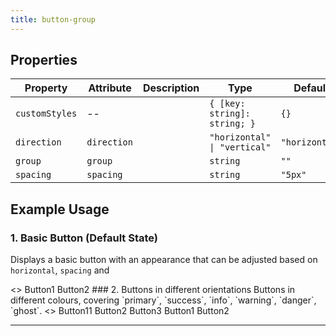 ```yaml
---
title: button-group
---
```


<!-- truncate -->

## Properties


| Property       | Attribute   | Description | Type                         | Default        |
| -------------- | ----------- | ----------- | ---------------------------- | -------------- |
| `customStyles` | --          |             | `{ [key: string]: string; }` | `{}`           |
| `direction`    | `direction` |             | `"horizontal" \| "vertical"` | `"horizontal"` |
| `group`        | `group`     |             | `string`                     | `""`           |
| `spacing`      | `spacing`   |             | `string`                     | `"5px"`        |

## Example Usage

### 1. Basic Button (Default State)
Displays a basic button with an appearance that can be adjusted based on `horizontal`, `spacing` and

<air-previewer>
<>
<air-button-group direction="horizontal" spacing="10px" customStyles="">
  <air-button color="primary">Button1</air-button>
  <air-button color="success">Button2</air-button>
</air-button-group>
</>
</air-previewer>
### 2. Buttons in different orientations
Buttons in different colours, covering `primary`, `success`, `info`, `warning`, `danger`, `ghost`.


<air-previewer>
<>
<air-button-group direction="horizontal" spacing="10px">
  <air-button color="primary">Button11</air-button>
  <air-button color="success">Button2</air-button>
  <air-button color="danger">Button3</air-button>
</air-button-group>

<air-button-group direction="vertical" spacing="8px">
  <air-button color="primary">Button1</air-button>
  <air-button color="success">Button2</air-button>
</air-button-group>
</>
</air-previewer>

---